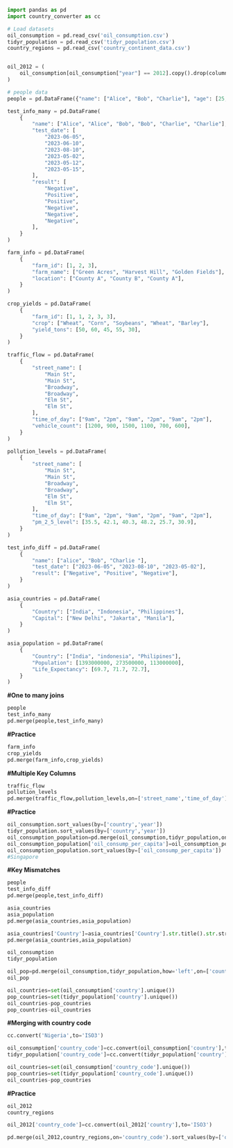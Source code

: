 
```python
import pandas as pd
import country_converter as cc

```

```python
# Load datasets
oil_consumption = pd.read_csv('oil_consumption.csv')
tidyr_population = pd.read_csv('tidyr_population.csv')
country_regions = pd.read_csv('country_continent_data.csv')


oil_2012 = (
    oil_consumption[oil_consumption["year"] == 2012].copy().drop(columns=["year"])
)

# people data
people = pd.DataFrame({"name": ["Alice", "Bob", "Charlie"], "age": [25, 32, 45]})

test_info_many = pd.DataFrame(
    {
        "name": ["Alice", "Alice", "Bob", "Bob", "Charlie", "Charlie"],
        "test_date": [
            "2023-06-05",
            "2023-06-10",
            "2023-08-10",
            "2023-05-02",
            "2023-05-12",
            "2023-05-15",
        ],
        "result": [
            "Negative",
            "Positive",
            "Positive",
            "Negative",
            "Negative",
            "Negative",
        ],
    }
)

farm_info = pd.DataFrame(
    {
        "farm_id": [1, 2, 3],
        "farm_name": ["Green Acres", "Harvest Hill", "Golden Fields"],
        "location": ["County A", "County B", "County A"],
    }
)

crop_yields = pd.DataFrame(
    {
        "farm_id": [1, 1, 2, 3, 3],
        "crop": ["Wheat", "Corn", "Soybeans", "Wheat", "Barley"],
        "yield_tons": [50, 60, 45, 55, 30],
    }
)

traffic_flow = pd.DataFrame(
    {
        "street_name": [
            "Main St",
            "Main St",
            "Broadway",
            "Broadway",
            "Elm St",
            "Elm St",
        ],
        "time_of_day": ["9am", "2pm", "9am", "2pm", "9am", "2pm"],
        "vehicle_count": [1200, 900, 1500, 1100, 700, 600],
    }
)

pollution_levels = pd.DataFrame(
    {
        "street_name": [
            "Main St",
            "Main St",
            "Broadway",
            "Broadway",
            "Elm St",
            "Elm St",
        ],
        "time_of_day": ["9am", "2pm", "9am", "2pm", "9am", "2pm"],
        "pm_2_5_level": [35.5, 42.1, 40.3, 48.2, 25.7, 30.9],
    }
)

test_info_diff = pd.DataFrame(
    {
        "name": ["alice", "Bob", "Charlie "],
        "test_date": ["2023-06-05", "2023-08-10", "2023-05-02"],
        "result": ["Negative", "Positive", "Negative"],
    }
)

asia_countries = pd.DataFrame(
    {
        "Country": ["India", "Indonesia", "Philippines"],
        "Capital": ["New Delhi", "Jakarta", "Manila"],
    }
)

asia_population = pd.DataFrame(
    {
        "Country": ["India", "indonesia", "Philipines"],
        "Population": [1393000000, 273500000, 113000000],
        "Life_Expectancy": [69.7, 71.7, 72.7],
    }
)
```
**#One to many joins**


```python
people
test_info_many
pd.merge(people,test_info_many)
```
**#Practice**


```python
farm_info
crop_yields
pd.merge(farm_info,crop_yields)
```

**#Multiple Key Columns**

```python
traffic_flow
pollution_levels
pd.merge(traffic_flow,pollution_levels,on=['street_name','time_of_day'])
```

**#Practice**

```python
oil_consumption.sort_values(by=['country','year'])
tidyr_population.sort_values(by=['country','year'])
oil_consumption_population=pd.merge(oil_consumption,tidyr_population,on=['country','year'])
oil_consumption_population['oil_consump_per_capita']=oil_consumption_population['oil_consump']/oil_consumption_population['population']
oil_consumption_population.sort_values(by=['oil_consump_per_capita'])
#Singapore
```
**#Key Mismatches**


```python
people
test_info_diff
pd.merge(people,test_info_diff)
```


```python
asia_countries
asia_population
pd.merge(asia_countries,asia_population)
```


```python
asia_countries['Country']=asia_countries['Country'].str.title().str.strip()
pd.merge(asia_countries,asia_population)
```


```python
oil_consumption
tidyr_population
```

```python
oil_pop=pd.merge(oil_consumption,tidyr_population,how='left',on=['country','year']).sort_values(by=['country','year'])
oil_pop
```

```python
oil_countries=set(oil_consumption['country'].unique())
pop_countries=set(tidyr_population['country'].unique())
oil_countries-pop_countries
pop_countries-oil_countries
```

**#Merging with country code**


```python
cc.convert('Nigeria',to='ISO3')
```


```python
oil_consumption['country_code']=cc.convert(oil_consumption['country'],to='ISO3')
tidyr_population['country_code']=cc.convert(tidyr_population['country'],to='ISO3')
```


```python
oil_countries=set(oil_consumption['country_code'].unique())
pop_countries=set(tidyr_population['country_code'].unique())
oil_countries-pop_countries

```

**#Practice**

```python
oil_2012
country_regions
```


```python
oil_2012['country_code']=cc.convert(oil_2012['country'],to='ISO3')
```

```python
pd.merge(oil_2012,country_regions,on='country_code').sort_values(by=['oil_consump'])
```